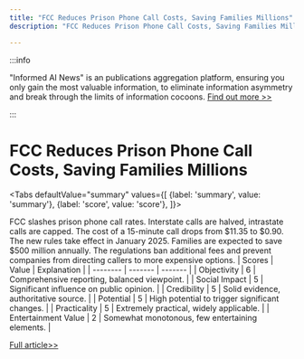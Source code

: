 ```yaml
---
title: "FCC Reduces Prison Phone Call Costs, Saving Families Millions"
description: "FCC Reduces Prison Phone Call Costs, Saving Families Millions"

---
```



:::info

"Informed AI News" is an publications aggregation platform, ensuring you only gain the most valuable information, to eliminate information asymmetry and break through the limits of information cocoons.  [Find out more >>](/)

:::

# FCC Reduces Prison Phone Call Costs, Saving Families Millions


<Tabs
	defaultValue="summary"
	values={[
	{label: 'summary', value: 'summary'},
	{label: 'score', value: 'score'},
]}>
<TabItem value="summary">


FCC slashes prison phone call rates. Interstate calls are halved, intrastate calls are capped. The cost of a 15-minute call drops from $11.35 to $0.90. The new rules take effect in January 2025. Families are expected to save $500 million annually. The regulations ban additional fees and prevent companies from directing callers to more expensive options.
</TabItem>
<TabItem value="score">
	| Scores     | Value   | Explanation |
	| -------- | ------- | ------- |
	| Objectivity  | 6    | Comprehensive reporting, balanced viewpoint.    |
	| Social Impact | 5     | Significant influence on public opinion.    |
	| Credibility    | 5    | Solid evidence, authoritative source.    |
	| Potential    | 5    | High potential to trigger significant changes.    |
	| Practicality    | 5    | Extremely practical, widely applicable.    |
	| Entertainment Value    | 2    | Somewhat monotonous, few entertaining elements.    |
</TabItem>
</Tabs>

[Full article>>](https://mobile.slashdot.org/story/24/07/18/1933215/fcc-closes-final-loopholes-that-keep-prison-phone-prices-exorbitantly-high?utm_source=rss1.0mainlinkanon&utm_medium=feed)
